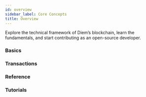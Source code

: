 ```yaml
---
id: overview
sidebar_label: Core Concepts
title: Overview
---
```


Explore the technical framework of Diem’s blockchain, learn the fundamentals, and start contributing as an open-source developer.

### Basics

<CardsWrapper>
  <SimpleTextCard
    icon="img/protocol-overview.svg"
    iconDark="img/protocol-overview-dark.svg"
    overlay="Key concepts of the Diem Blockchain"
    title="Protocol Overview"
    to="/docs/core/diem-protocol"
  />
  <SimpleTextCard
    icon="img/diem-nodes.svg"
    iconDark="img/diem-nodes-dark.svg"
    overlay="Introduction to Validator and FullNodes"
    title="Diem Nodes"
    to="/docs/core/nodes"
  />
  <SimpleTextCard
    icon="img/accounts.svg"
    iconDark="img/accounts-dark.svg"
    overlay="Introduction to account creation, addresses, keys, and currencies"
    title="Accounts"
    to="/docs/core/accounts"
  />
  <SimpleTextCard
    icon="img/gas.svg"
    iconDark="img/gas-dark.svg"
    overlay="Learn how the Diem Payment Network uses gas units to charge a transaction fee."
    title="Gas"
    to="/docs/core/gas"
  />
  <SimpleTextCard
    icon="img/events.svg"
    iconDark="img/events-dark.svg"
    overlay="Event types and how to query them"
    title="Events"
    to="/docs/core/events"
  />
  <SimpleTextCard
    icon="img/diem-clients.svg"
    iconDark="img/diem-clients-dark.svg"
    overlay="Overview of Diem clients"
    title="Diem Clients"
    to="/docs/core/clients"
  />
</CardsWrapper>

### Transactions

<CardsWrapper>
  <SimpleTextCard
    icon="img/transaction-types.svg"
    iconDark="img/transaction-types-dark.svg"
    overlay="Overview of creation/minting, administration, and payment"
    title="Transaction Types"
    to="/docs/core/transaction-types"
  />
  <SimpleTextCard
    icon="img/life-of-a-transaction.svg"
    iconDark="img/life-of-a-transaction-dark.svg"
    overlay="Follow a transaction from submission to being committed to the Diem Blockchain"
    title="Life of a Transaction"
    to="/docs/core/life-of-a-transaction"
  />
  <SimpleTextCard
    icon="img/my-first-transaction.svg"
    iconDark="img/my-first-transaction-dark.svg"
    overlay="Create and execute your first Diem transaction on the testnet
"
    title="My First Transaction"
    to="/docs/core/my-first-transaction"
  />
</CardsWrapper>

### Reference

<CardsWrapper>
  <SimpleTextCard
    icon="img/json-rpc-api.svg"
    iconDark="img/json-rpc-api-dark.svg"
    overlay="GitHub overview of Diem client API"
    title="JSON-RPC API"
    to="https://github.com/diem/diem/blob/main/json-rpc/json-rpc-spec.md"
  />
  <SimpleTextCard
    icon="img/python-sdk.svg"
    iconDark="img/python-sdk-dark.svg"
    overlay="The Python SDK on GitHub"
    title="Python SDK"
    to="https://github.com/libra/client-sdk-python"
  />
  <SimpleTextCard
    icon="img/java-sdk.svg"
    iconDark="img/java-sdk-dark.svg"
    overlay="The Java SDK on GitHub"
    title="Java SDK"
    to="https://github.com/libra/client-sdk-java"
  />
  <SimpleTextCard
    icon="img/go-sdk.svg"
    iconDark="img/go-sdk-dark.svg"
    overlay="The Go SDK on GitHub"
    title="Go SDK"
    to="https://github.com/libra/client-sdk-go"
  />
  <SimpleTextCard
    icon="img/cli-reference.svg"
    iconDark="img/cli-reference-dark.svg"
    overlay="Reference documentation for the Diem CLI"
    title="CLI Reference"
    to="/docs/core/diem-cli"
  />
</CardsWrapper>

### Tutorials

<CardsWrapper>
  <SimpleTextCard
    icon="img/run-a-local-network.svg"
    iconDark="img/run-a-local-network-dark.svg"
    overlay="Create a local test validator network for testing and debugging"
    title="Run a Local Network"
    to="/docs/core/run-local-network"
  />
  <SimpleTextCard
    icon="img/query-the-blockchain.svg"
    iconDark="img/query-the-blockchain-dark.svg"
    overlay="Query types and examples"
    title="Query the Blockchain"
    to="/docs/core/query-the-blockchain"
  />
  <SimpleTextCard
    icon="img/my-first-client.svg"
    iconDark="img/my-first-client-dark.svg"
    overlay="Learn how the key elements in the client SDKs work"
    title="My First Client"
    to="/docs/core/my-first-client"
  />
</CardsWrapper>

